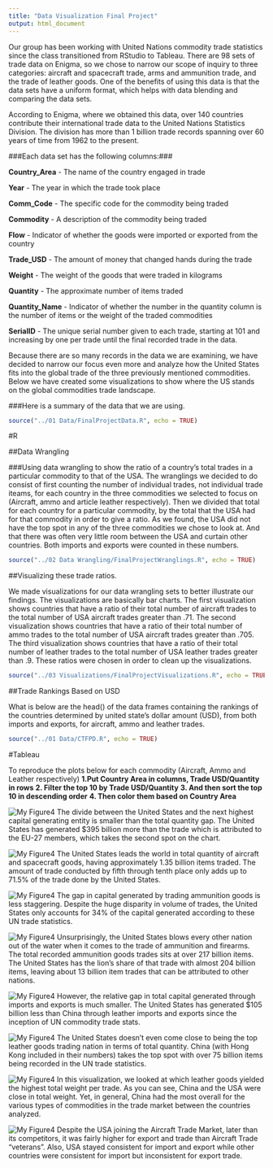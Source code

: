 ```yaml
---
title: "Data Visualization Final Project"
output: html_document
---
```


Our group has been working with United Nations commodity trade statistics since the class transitioned from RStudio to Tableau. There are 98 sets of trade data on Enigma, so we chose to narrow our scope of inquiry to three categories: aircraft and spacecraft trade, arms and ammunition trade, and the trade of leather goods. One of the benefits of using this data is that the data sets have a uniform format, which helps with data blending and comparing the data sets. 

According to Enigma, where we obtained this data, over 140 countries contribute their international trade data to the United Nations Statistics Division. The division has more than 1 billion trade records spanning over 60 years of time from 1962 to the present.

###Each data set has the following columns:###

**Country_Area** - The name of the country engaged in trade

**Year** - The year in which the trade took place

**Comm_Code** - The specific code for the commodity being traded

**Commodity** - A description of the commodity being traded

**Flow** - Indicator of whether the goods were imported or exported from the country

**Trade_USD** - The amount of money that changed hands during the trade

**Weight** - The weight of the goods that were traded in kilograms

**Quantity** - The approximate number of items traded

**Quantity_Name** - Indicator of whether the number in the quantity column is the number of items or the weight of the traded commodities

**SerialID** - The unique serial number given to each trade, starting at 101 and increasing by one per trade until the final recorded trade in the data.

Because there are so many records in the data we are examining, we have decided to narrow our focus even more and analyze how the United States fits into the global trade of the three previously mentioned commodities. Below we have created some visualizations to show where the US stands on the global commodities trade landscape.

###Here is a summary of the data that we are using.
```r
source("../01 Data/FinalProjectData.R", echo = TRUE)
```

#R

##Data Wrangling

###Using data wrangling to show the ratio of a country's total trades in a particular commodity to that of the USA.
The wranglings we decided to do consist of first counting the number of individual trades, not individual trade iteams, for each country in the three commodities we selected to focus on (Aircraft, ammo and article leather respectively). Then we divided that total for each country for a particular commodity, by the total that the USA had for that commodity in order to give a ratio. As we found, the USA did not have the top spot in any of the three commodities we chose to look at. And that there was often very little room between the USA and curtain other countries. Both imports and exports were counted in these numbers.
```r
source("../02 Data Wrangling/FinalProjectWranglings.R", echo = TRUE)
```

##Visualizing these trade ratios.

We made visualizations for our data wrangling sets to better illustrate our findings. The visualizations are basically bar charts. The first visualization shows countries that have a ratio of their total number of aircraft trades to the total number of USA aircraft trades greater than .71. The second visualization shows countries that have a ratio of their total number of ammo trades to the total number of USA aircraft trades greater than .705. The third visualization shows countries that have a ratio of their total number of leather trades to the total number of USA leather trades greater than .9. These ratios were chosen in order to clean up the visualizations. 

```r
source("../03 Visualizations/FinalProjectVisualizations.R", echo = TRUE)
```

##Trade Rankings Based on USD

What is below are the head() of the data frames containing the rankings of the countries determined by united state's dollar amount (USD), from both imports and exports, for aircraft, ammo and leather trades.

```r
source("../01 Data/CTFPD.R", echo = TRUE)
```

#Tableau

To reproduce the plots below for each commodity (Aircraft, Ammo and Leather respectively) 
**1.Put Country Area in columns, Trade USD/Quantity in rows**
**2. Filter the top 10 by Trade USD/Quantity** 
**3. And then sort the top 10 in descending order**
**4. Then color them based on Country Area**

![My Figure4](./AircraftCost.png)
The divide between the United States and the next highest capital generating entity is smaller than the total quantity gap. The United States has generated $395 billion more than the trade which is attributed to the EU-27 members, which takes the second spot on the chart.

![My Figure4](./AircraftQuantity.png)
The United States leads the world in total quantity of aircraft and spacecraft goods, having approximately 1.35 billion items traded. The amount of trade conducted by fifth through tenth place only adds up to 71.5% of the trade done by the United States.


![My Figure4](./AmmoCost.png)
The gap in capital generated by trading ammunition goods is less staggering. Despite the huge disparity in volume of trades, the United States only accounts for 34% of the capital generated according to these UN trade statistics.


![My Figure4](./AmmoQuantity.png)
Unsurprisingly, the United States blows every other nation out of the water when it comes to the trade of ammunition and firearms. The total recorded ammunition goods trades sits at over 217 billion items. The United States has the lion’s share of that trade with almost 204 billion items, leaving about 13 billion item trades that can be attributed to other nations.

![My Figure4](./LeatherCost.png)
However, the relative gap in total capital generated through imports and exports is much smaller. The United States has generated $105 billion less than China through leather imports and exports since the inception of UN commodity trade stats.

![My Figure4](./LeatherQuantity.png)
The United States doesn’t even come close to being the top leather goods trading nation in terms of total quantity. China (with Hong Kong included in their numbers) takes the top spot with over 75 billion items being recorded in the UN trade statistics.

![My Figure4](./realTab.png)
In this visualization, we looked at which leather goods yielded the highest total weight per trade. As you can see, China and the USA were close in total weight. Yet, in general, China had the most overall for the various types of commodities in the trade market between the countries analyzed. 

![My Figure4](./TableauFinal.png)
Despite the USA joining the Aircraft Trade Market, later than its competitors, it was fairly higher for export and trade than Aircraft Trade “veterans”.  Also, USA stayed consistent for import and export while other countries were consistent for import but inconsistent for export trade.
